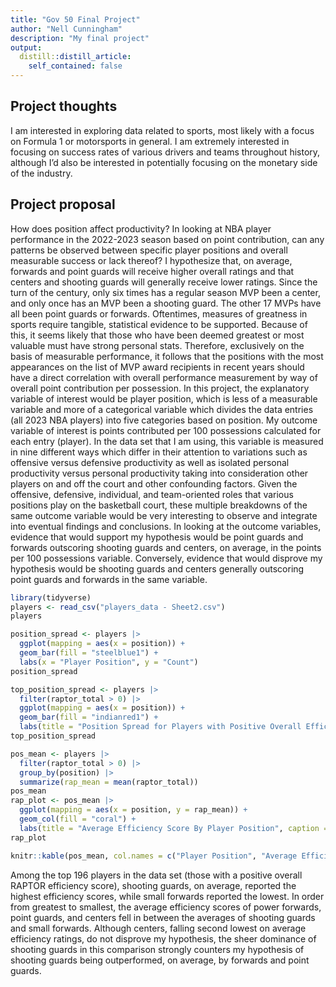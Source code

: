```yaml
---
title: "Gov 50 Final Project"
author: "Nell Cunningham"
description: "My final project"
output:
  distill::distill_article:
    self_contained: false
---
```




## Project thoughts

I am interested in exploring data related to sports, most likely with a focus on Formula 1 or motorsports in general. I am extremely interested in focusing on success rates of various drivers and teams throughout history, although I'd also be interested in potentially focusing on the monetary side of the industry.


## Project proposal

How does position affect productivity? In looking at NBA player performance in the 2022-2023 season based on point contribution, can any patterns be observed between specific player positions and overall measurable success or lack thereof? I hypothesize that, on average, forwards and point guards will receive higher overall ratings and that centers and shooting guards will generally receive lower ratings. Since the turn of the century, only six times has a regular season MVP been a center, and only once has an MVP been a shooting guard. The other 17 MVPs have all been point guards or forwards. Oftentimes, measures of greatness in sports require tangible, statistical evidence to be supported. Because of this, it seems likely that those who have been deemed greatest or most valuable must have strong personal stats. Therefore, exclusively on the basis of measurable performance, it follows that the positions with the most appearances on the list of MVP award recipients in recent years should have a direct correlation with overall performance measurement by way of overall point contribution per possession. In this project, the explanatory variable of interest would be player position, which is less of a measurable variable and more of a categorical variable which divides the data entries (all 2023 NBA players) into five categories based on position. My outcome variable of interest is points contributed per 100 possessions calculated for each entry (player). In the data set that I am using, this variable is measured in nine different ways which differ in their attention to variations such as offensive versus defensive productivity as well as isolated personal productivity versus personal productivity taking into consideration other players on and off the court and other confounding factors. Given the offensive, defensive, individual, and team-oriented roles that various positions play on the basketball court, these multiple breakdowns of the same outcome variable would be very interesting to observe and integrate into eventual findings and conclusions. In looking at the outcome variables, evidence that would support my hypothesis would be point guards and forwards outscoring shooting guards and centers, on average, in the points per 100 possessions variable. Conversely, evidence that would disprove my hypothesis would be shooting guards and centers generally outscoring point guards and forwards in the same variable.  

```r
library(tidyverse)
players <- read_csv("players_data - Sheet2.csv")
players
```

```r
position_spread <- players |>
  ggplot(mapping = aes(x = position)) +
  geom_bar(fill = "steelblue1") +
  labs(x = "Player Position", y = "Count")
position_spread
```
```r
top_position_spread <- players |>
  filter(raptor_total > 0) |>
  ggplot(mapping = aes(x = position)) +
  geom_bar(fill = "indianred1") +
  labs(title = "Position Spread for Players with Positive Overall Efficiency Scores", x = "Player Position", y = "Count")
top_position_spread
```




```r
pos_mean <- players |>
  filter(raptor_total > 0) |>
  group_by(position) |>
  summarize(rap_mean = mean(raptor_total))
pos_mean
rap_plot <- pos_mean |>
  ggplot(mapping = aes(x = position, y = rap_mean)) +
  geom_col(fill = "coral") +
  labs(title = "Average Efficiency Score By Player Position", caption = "*only mapping players with a positive efficiency score", x = "Player Position", y = "Average Efficiency Score")
rap_plot
```

```r
knitr::kable(pos_mean, col.names = c("Player Position", "Average Efficiency Score"))
```

Among the top 196 players in the data set (those with a positive overall RAPTOR efficiency score), shooting guards, on average, reported the highest efficiency scores, while small forwards reported the lowest. In order from greatest to smallest, the average efficiency scores of power forwards, point guards, and centers fell in between the averages of shooting guards and small forwards. Although centers, falling second lowest on average efficiency ratings, do not disprove my hypothesis, the sheer dominance of shooting guards in this comparison strongly counters my hypothesis of shooting guards being outperformed, on average, by forwards and point guards. 












